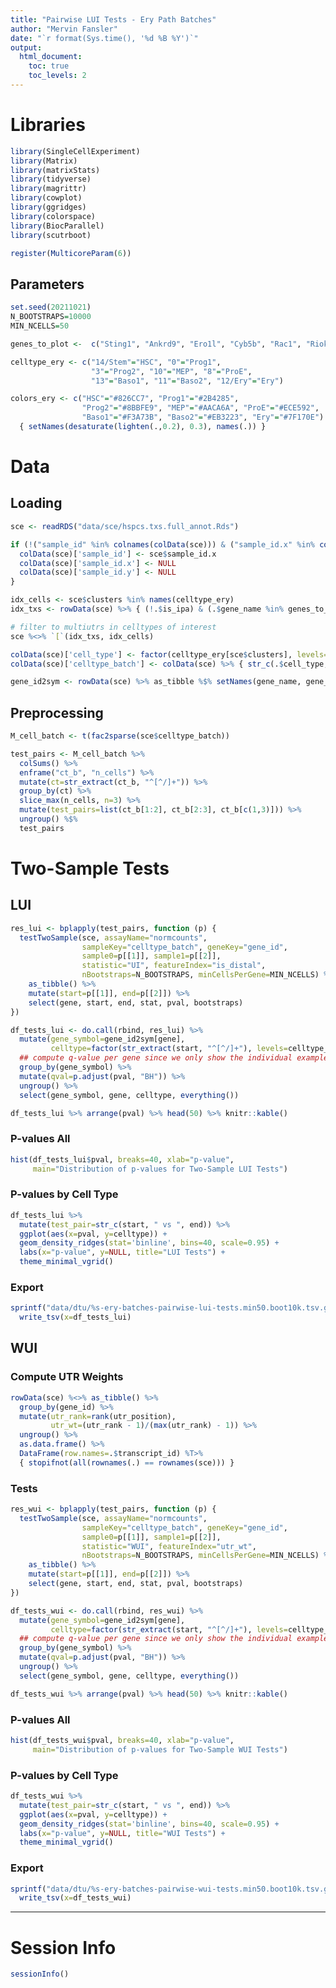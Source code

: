 ```yaml
---
title: "Pairwise LUI Tests - Ery Path Batches"
author: "Mervin Fansler"
date: "`r format(Sys.time(), '%d %B %Y')`"
output: 
  html_document:
    toc: true
    toc_levels: 2
---
```


# Libraries
```r
library(SingleCellExperiment)
library(Matrix)
library(matrixStats)
library(tidyverse)
library(magrittr)
library(cowplot)
library(ggridges)
library(colorspace)
library(BiocParallel)
library(scutrboot)

register(MulticoreParam(6))
```

## Parameters
```r
set.seed(20211021)
N_BOOTSTRAPS=10000
MIN_NCELLS=50

genes_to_plot <-  c("Sting1", "Ankrd9", "Ero1l", "Cyb5b", "Rac1", "Riok3")

celltype_ery <- c("14/Stem"="HSC", "0"="Prog1",
                  "3"="Prog2", "10"="MEP", "8"="ProE",
                  "13"="Baso1", "11"="Baso2", "12/Ery"="Ery")

colors_ery <- c("HSC"="#826CC7", "Prog1"="#2B4285",
                "Prog2"="#8BBFE9", "MEP"="#AACA6A", "ProE"="#ECE592",
                "Baso1"="#F3A73B", "Baso2"="#EB3223", "Ery"="#7F170E") %>%
  { setNames(desaturate(lighten(.,0.2), 0.3), names(.)) }
```

# Data
## Loading
```r
sce <- readRDS("data/sce/hspcs.txs.full_annot.Rds")

if (!("sample_id" %in% colnames(colData(sce))) & ("sample_id.x" %in% colnames(colData(sce)))) {
  colData(sce)['sample_id'] <- sce$sample_id.x
  colData(sce)['sample_id.x'] <- NULL
  colData(sce)['sample_id.y'] <- NULL
}

idx_cells <- sce$clusters %in% names(celltype_ery)
idx_txs <- rowData(sce) %>% { (!.$is_ipa) & (.$gene_name %in% genes_to_plot) }

# filter to multiutrs in celltypes of interest
sce %<>% `[`(idx_txs, idx_cells)

colData(sce)['cell_type'] <- factor(celltype_ery[sce$clusters], levels=celltype_ery)
colData(sce)['celltype_batch'] <- colData(sce) %>% { str_c(.$cell_type, "/", .$sample_id) }

gene_id2sym <- rowData(sce) %>% as_tibble %$% setNames(gene_name, gene_id)
```

## Preprocessing
```r
M_cell_batch <- t(fac2sparse(sce$celltype_batch))

test_pairs <- M_cell_batch %>%
  colSums() %>%
  enframe("ct_b", "n_cells") %>%
  mutate(ct=str_extract(ct_b, "^[^/]+")) %>%
  group_by(ct) %>%
  slice_max(n_cells, n=3) %>%
  mutate(test_pairs=list(ct_b[1:2], ct_b[2:3], ct_b[c(1,3)])) %>%
  ungroup() %$%
  test_pairs
```

# Two-Sample Tests
## LUI
```r
res_lui <- bplapply(test_pairs, function (p) {
  testTwoSample(sce, assayName="normcounts",
                sampleKey="celltype_batch", geneKey="gene_id",
                sample0=p[[1]], sample1=p[[2]], 
                statistic="UI", featureIndex="is_distal",
                nBootstraps=N_BOOTSTRAPS, minCellsPerGene=MIN_NCELLS) %>%
    as_tibble() %>%
    mutate(start=p[[1]], end=p[[2]]) %>%
    select(gene, start, end, stat, pval, bootstraps)
})

df_tests_lui <- do.call(rbind, res_lui) %>%
  mutate(gene_symbol=gene_id2sym[gene],
         celltype=factor(str_extract(start, "^[^/]+"), levels=celltype_ery)) %>%
  ## compute q-value per gene since we only show the individual examples
  group_by(gene_symbol) %>% 
  mutate(qval=p.adjust(pval, "BH")) %>%
  ungroup() %>%
  select(gene_symbol, gene, celltype, everything())

df_tests_lui %>% arrange(pval) %>% head(50) %>% knitr::kable()
```

### P-values All
```r
hist(df_tests_lui$pval, breaks=40, xlab="p-value",
     main="Distribution of p-values for Two-Sample LUI Tests")
```

### P-values by Cell Type
```r
df_tests_lui %>%
  mutate(test_pair=str_c(start, " vs ", end)) %>%
  ggplot(aes(x=pval, y=celltype)) +
  geom_density_ridges(stat='binline', bins=40, scale=0.95) +
  labs(x="p-value", y=NULL, title="LUI Tests") +
  theme_minimal_vgrid()
```

### Export
```r
sprintf("data/dtu/%s-ery-batches-pairwise-lui-tests.min50.boot10k.tsv.gz", format(Sys.time(), '%Y%m%d')) %>%
  write_tsv(x=df_tests_lui)
```

## WUI
### Compute UTR Weights
```r
rowData(sce) %<>% as_tibble() %>%
  group_by(gene_id) %>%
  mutate(utr_rank=rank(utr_position),
         utr_wt=(utr_rank - 1)/(max(utr_rank) - 1)) %>%
  ungroup() %>%
  as.data.frame() %>%
  DataFrame(row.names=.$transcript_id) %T>%
  { stopifnot(all(rownames(.) == rownames(sce))) }
```

### Tests
```r
res_wui <- bplapply(test_pairs, function (p) {
  testTwoSample(sce, assayName="normcounts",
                sampleKey="celltype_batch", geneKey="gene_id",
                sample0=p[[1]], sample1=p[[2]], 
                statistic="WUI", featureIndex="utr_wt",
                nBootstraps=N_BOOTSTRAPS, minCellsPerGene=MIN_NCELLS) %>%
    as_tibble() %>%
    mutate(start=p[[1]], end=p[[2]]) %>%
    select(gene, start, end, stat, pval, bootstraps)
})

df_tests_wui <- do.call(rbind, res_wui) %>%
  mutate(gene_symbol=gene_id2sym[gene],
         celltype=factor(str_extract(start, "^[^/]+"), levels=celltype_ery)) %>%
  ## compute q-value per gene since we only show the individual examples
  group_by(gene_symbol) %>% 
  mutate(qval=p.adjust(pval, "BH")) %>%
  ungroup() %>%
  select(gene_symbol, gene, celltype, everything())

df_tests_wui %>% arrange(pval) %>% head(50) %>% knitr::kable()
```

### P-values All
```r
hist(df_tests_wui$pval, breaks=40, xlab="p-value",
     main="Distribution of p-values for Two-Sample WUI Tests")
```

### P-values by Cell Type
```r
df_tests_wui %>%
  mutate(test_pair=str_c(start, " vs ", end)) %>%
  ggplot(aes(x=pval, y=celltype)) +
  geom_density_ridges(stat='binline', bins=40, scale=0.95) +
  labs(x="p-value", y=NULL, title="WUI Tests") +
  theme_minimal_vgrid()
```

### Export
```r
sprintf("data/dtu/%s-ery-batches-pairwise-wui-tests.min50.boot10k.tsv.gz", format(Sys.time(), '%Y%m%d')) %>%
  write_tsv(x=df_tests_wui)
```


---

# Session Info

```r
sessionInfo()
```
